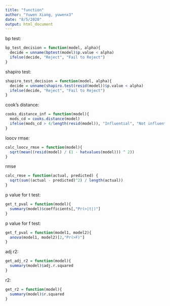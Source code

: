 ```yaml
---
title: "function"
author: "Yuwen Xiang, yuwenx3"
date: "8/5/2020"
output: html_document
---
```


bp test:

```r
bp_test_decision = function(model, alpha){
  decide = unname(bptest(model)$p.value < alpha)
  ifelse(decide, "Reject", "Fail to Reject")
}
```

shapiro test:

```r
shapiro_test_decision = function(model, alpha){
  decide = unname(shapiro.test(resid(model))$p.value < alpha)
  ifelse(decide, "Reject", "Fail to Reject")
}
```

cook's distance:

```r
cooks_distance_inf = function(model){
  mods_cd = cooks.distance(model)
  ifelse(mods_cd > 4/length(resid(model)), "Influential", "Not influential")
}
```

loocv rmse:

```r
calc_loocv_rmse = function(model){
  sqrt(mean((resid(model) / (1 - hatvalues(model))) ^ 2))
}
```

rmse

```r
calc_rmse = function(actual, predicted) {
  sqrt(sum((actual - predicted)^2) / length(actual)) 
}
```

p value for t test:

```r
get_t_pval = function(model){
  summary(model)$coefficients[,"Pr(>|t|)"]
}
```

p value for f test:

```r
get_f_pval = function(model1, model2){
  anova(model1, model2)[2,"Pr(>F)"]
}
```

adj r2:

```r
get_adj_r2 = function(model){
  summary(model)$adj.r.squared
}
```

r2:

```r
get_r2 = function(model){
  summary(model)$r.squared
}
```

